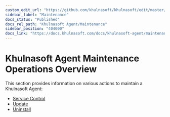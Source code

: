 ```yaml
---
custom_edit_url: "https://github.com/khulnasoft/khulnasoft/edit/master/docs/category-overview-pages/maintenance-operations-on-khulnasoft-agents.md"
sidebar_label: "Maintenance"
docs_status: "Published"
docs_rel_path: "Khulnasoft Agent/Maintenance"
sidebar_position: "404000"
docs_link: "https://docs.khulnasoft.com/docs/khulnasoft-agent/maintenance/maintenance"
---
```


# Khulnasoft Agent Maintenance Operations Overview

This section provides information on various actions to maintain a Khulnasoft Agent:

- [Service Control](/docs/khulnasoft-agent/maintenance/service-control)
- [Update](/docs/khulnasoft-agent/maintenance/update)
- [Uninstall](/docs/khulnasoft-agent/maintenance/uninstall)
